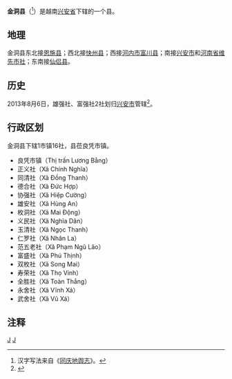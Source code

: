 {{Infobox Settlement
|name                   = 金洞县
|settlement_type        = 县
|official_name          = 
|other_name             = 
|native_name            = {{lang|vi|Huyện Kim Động}}
|nickname               = 
|motto                  = 
|image_skyline          = 
|imagesize              = 
|image_caption          = 
|image_flag             = 
|flag_size              = 
|image_seal             = 
|seal_size              = 
|image_shield           = 
|shield_size            = 
|image_blank_emblem     = 
|blank_emblem_size      = 
|image_map              = {{Infobox mapframe|frame-width=250|zoom=10}}
|mapsize                = 
|map_caption            = 
|image_map1             = 
|mapsize1               = 
|map_caption1           = 
|pushpin_map            = Vietnam
|pushpin_label_position = bottom
|pushpin_map_caption    = 
|pushpin_map1           = 
|pushpin_label_position1= 
|pushpin_map_caption1   = 
|subdivision_type       = 国家
|subdivision_name       = {{flag|Vietnam}}
|subdivision_type1      = [[越南行政区划|省]]
|subdivision_name1      = [[兴安省_(越南)|兴安省]]
|subdivision_type2      = 行政区划
|subdivision_name2      = 1市镇16社
|subdivision_type3      = 
|subdivision_name3      = 
|seat_type              = 县莅
|seat                   = {{link-vi|良凭市镇|Lương Bằng (thị trấn)}}
|government_type        = 
|leader_title           = 
|leader_name            = 
|leader_title1          = 
|leader_name1           = 
|established_title      = 
|established_date       = 
|area_magnitude         = 
|unit_pref              = 
|area_footnotes         = 
|area_total_km2         = 102.85
|area_land_km2          = 
|area_water_km2         = 
|area_water_percent     = 
|area_urban_km2         = 
|area_metro_km2         = 
|population_as_of       = 2018年
|population_footnotes   = 
|population_note        = 
|population_total       = 111417
|population_density_km2 = auto
|population_metro             = 
|population_density_metro_km2 = 
|population_urban             = 
|population_density_urban_km2 = 
|timezone               = [[越南标准时间|越南标准时间]]
|utc_offset             = +7
|elevation_footnotes    = 
|elevation_m            = 
|coor_type              = 
|coordinates            = 
|postal_code_type       = 
|postal_code            = 
|area_code              = 
|website                = [http://kimdong.hungyen.gov.vn 金洞县电子信息门户网站]
|footnotes              = 
}}
'''金洞县'''（{{vie|v='''Huyện Kim Động'''|hn=縣金洞}}<ref>汉字写法来自《[[同庆地舆志|同庆地舆志]]》。</ref>）是越南[[兴安省_(越南)|兴安省]]下辖的一个县。

==地理==
金洞县东北接[[恩施县_(越南)|恩施县]]；西北接[[快州县|快州县]]；西接[[河内市|河内市]][[富川县_(越南)|富川县]]；南接[[兴安市|兴安市]]和[[河南省_(越南)|河南省]][[维先市社|维先市社]]；东南接[[仙侣县|仙侣县]]。

==历史==
2013年8月6日，雄强社、富强社2社划归[[兴安市|兴安市]]管辖<ref>{{Cite web |url=https://thuvienphapluat.vn/van-ban/Bo-may-hanh-chinh/Nghi-quyet-95-NQ-CP-nam-2013-dieu-chinh-mo-rong-thanh-pho-Hung-Yen-203664.aspx |title=Nghị quyết 95/NQ-CP năm 2013 điều chỉnh địa giới hành chính các huyện Kim Động và huyện Tiên Lữ để mở rộng địa giới hành chính thành phố Hưng Yên, tỉnh Hưng Yên do Chính phủ ban hành |accessdate=2020-05-06 |archive-date=2020-04-01 |archive-url=https://web.archive.org/web/20200401171011/https://thuvienphapluat.vn/van-ban/Bo-may-hanh-chinh/Nghi-quyet-95-NQ-CP-nam-2013-dieu-chinh-mo-rong-thanh-pho-Hung-Yen-203664.aspx |dead-url=no }}</ref>。

==行政区划==
金洞县下辖1市镇16社，县莅良凭市镇。
*良凭市镇（Thị trấn Lương Bằng）
*正义社（Xã Chính Nghĩa）
*同清社（Xã Đồng Thanh）
*德合社（Xã Đức Hợp）
*协强社（Xã Hiệp Cường）
*雄安社（Xã Hùng An）
*枚洞社（Xã Mai Động）
*义民社（Xã Nghĩa Dân）
*玉清社（Xã Ngọc Thanh）
*仁罗社（Xã Nhân La）
*范五老社（Xã Phạm Ngũ Lão）
*富盛社（Xã Phú Thịnh）
*双枚社（Xã Song Mai）
*寿荣社（Xã Thọ Vinh）
*全胜社（Xã Toàn Thắng）
*永舍社（Xã Vĩnh Xá）
*武舍社（Xã Vũ Xá）

==注释==
{{reflist}}

{{越南兴安省行政区划}}
{{越南红河三角洲之县市镇区域划分}}

[[Category:越南县份|J]]
[[Category:興安省|J]]